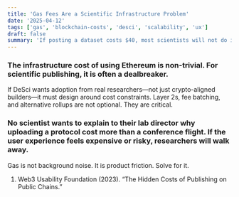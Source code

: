 ```yaml
---
title: 'Gas Fees Are a Scientific Infrastructure Problem'
date: '2025-04-12'
tags: ['gas', 'blockchain-costs', 'desci', 'scalability', 'ux']
draft: false
summary: 'If posting a dataset costs $40, most scientists will not do it. Gas is not trivial. It is make-or-break for participation.'
---
```


### The infrastructure cost of using Ethereum is non-trivial. For scientific publishing, it is often a dealbreaker.
If DeSci wants adoption from real researchers—not just crypto-aligned builders—it must design around cost constraints. Layer 2s, fee batching, and alternative rollups are not optional. They are critical.

### No scientist wants to explain to their lab director why uploading a protocol cost more than a conference flight. If the user experience feels expensive or risky, researchers will walk away.
Gas is not background noise. It is product friction. Solve for it.

1. Web3 Usability Foundation (2023). “The Hidden Costs of Publishing on Public Chains.”
